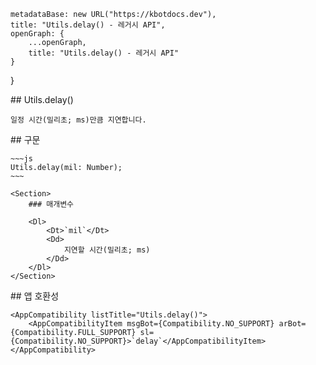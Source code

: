 
    metadataBase: new URL("https://kbotdocs.dev"),
    title: "Utils.delay() - 레거시 API",
    openGraph: {
        ...openGraph,
        title: "Utils.delay() - 레거시 API"
    }
}

<Section>
    ## Utils.delay()

    일정 시간(밀리초; ms)만큼 지연합니다.
</Section>
<Section>
    ## 구문

    ~~~js
    Utils.delay(mil: Number);
    ~~~

    <Section>
        ### 매개변수

        <Dl>
            <Dt>`mil`</Dt>
            <Dd>
                지연할 시간(밀리초; ms)
            </Dd>
        </Dl>
    </Section>
</Section>
<Section>
    ## 앱 호환성

    <AppCompatibility listTitle="Utils.delay()">
        <AppCompatibilityItem msgBot={Compatibility.NO_SUPPORT} arBot={Compatibility.FULL_SUPPORT} sl={Compatibility.NO_SUPPORT}>`delay`</AppCompatibilityItem>
    </AppCompatibility>
</Section>